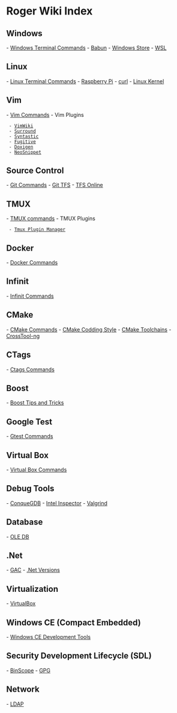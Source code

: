 = Roger Wiki Index =

== Windows ==

- [[Windows Terminal Commands]]
- [[Babun]]
- [[Windows Store]]
- [[WSL]]

== Linux ==

- [[Linux Terminal Commands]] 
- [[Raspberry Pi]]
- [[curl]]
- [[Linux Kernel]]

== Vim ==

- [[Vim Commands]] 
- Vim Plugins 
  - [[VimWiki]] 
  - [[Surround]]
  - [[Syntastic]]
  - [[Fugitive]]
  - [[Doxigen]]
  - [[NeoSnippet]]

== Source Control ==

- [[Git Commands]]
- [[Git TFS]]
- [[TFS Online]]

== TMUX ==

- [[TMUX commands]] 
- TMUX Plugins
  - [[Tmux Plugin Manager]] 

== Docker ==

- [[Docker Commands]]

== Infinit ==

- [[Infinit Commands]]

== CMake ==

-  [[CMake Commands]] 
-  [[CMake Codding Style]]
-  [[CMake Toolchains]]
-  [[CrossTool-ng]]

== CTags ==

- [[Ctags Commands]]

== Boost ==

- [[Boost Tips and Tricks]]

== Google Test ==

- [[Gtest Commands]]

== Virtual Box ==

- [[Virtual Box Commands]]

== Debug Tools ==

- [[ConqueGDB]]
- [[Intel Inspector]]
- [[Valgrind]]

== Database ==

- [[OLE DB]]

== .Net ==

- [[GAC]]
- [[.Net Versions]]

== Virtualization ==

- [[VirtualBox]]

== Windows CE (Compact Embedded) ==

- [[Windows CE Development Tools]]

== Security Development Lifecycle (SDL) ==

- [[BinScope]] 
- [[GPG]]

== Network ==

- [[LDAP]]

